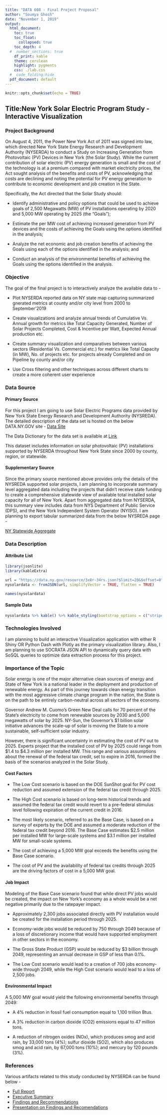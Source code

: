 ```yaml
---
title: "DATA 608 - Final Project Proposal"
author: "Soumya Ghosh"
date: "November 1, 2019"
output: 
  html_document: 
    toc: true
    toc_float:
      collapsed: true
    toc_depth: 4
  #  number_sections: true
    df_print: kable
    theme: cerulean
    highlight: pygments
    css: ./lab.css
  #  code_folding:hide
  pdf_document: default
---
```


```r
knitr::opts_chunk$set(echo = TRUE)
```

## Title:New York Solar Electric Program Study - Interactive Visualization  

### Project Background

On August 4, 2011, the Power New York Act of 2011 was signed into law, which directed New York State Energy Research and Development Authority (NYSERDA) to conduct a Study on Increasing Generation from Photovoltaic (PV) Devices in New York (the Solar Study). While the current contribution of solar electric (PV) energy generation is small and the cost of the technology is at a premium compared with market electricity prices, the Act sought analysis of the benefits and costs of PV, acknowledging that costs are declining and noting the potential for PV energy generation to contribute to economic development and job creation in the State.

Specifically, the Act directed that the Solar Study should:
 
 - Identify administrative and policy options that could be used to achieve goals of 2,500 Megawatts (MW) of PV installations operating by 2020 and 5,000 MW operating by 2025 (the "Goals");
 
 - Estimate the per MW cost of achieving increased generation from PV devices and the costs of achieving the Goals using the options identified in the analysis;
 
 - Analyze the net economic and job creation benefits of achieving the Goals using each of the options identified in the analysis; and
 
 - Conduct an analysis of the environmental benefits of achieving the Goals using the options identified in the analysis.
 
### Objective

The goal of the final project is to interactively analyze the available data to -

 - Plot NYSERDA reported data on NY state map capturing summarized gnerated metrics at county and/or city level from 2000 to September'2019
 
 - Create visualizations and analyze annual trends of Cumulative Vs. Annual growth for metrics like Total Capacity Generated, Number of Solar Projects Completed, Cost & Incentive per Watt, Expected Annual production etc.
 
 - Create summary visualization and comparatives between various sectors (Residential Vs. Commercial etc.) for metrics like Total Capacity (in MW), No. of projects etc. for projects already Completed and on Pipeline by county and/or city

 - Use Cross filtering and other techniques across different charts to create a more coherent user experience
 
### Data Source

#### **Primary Source**

For this project I am going to use Solar Electric Programs data provided by New York State Energy Research and Development Authority (NYSREDA). The detailed description of the data set is hosted on the below DATA.NY.GOV site -
[Data Site](https://data.ny.gov/Energy-Environment/Solar-Electric-Programs-Reported-by-NYSERDA-Beginn/3x8r-34rs)

The Data Dictionary for the data set is available at [Link](https://data.ny.gov/api/views/3x8r-34rs/files/cf4cdff8-056b-4e09-a056-5fcce38756cd?download=true&filename=NYSERDA_SolarElectric_DataDictionary.pdf) 

This dataset includes information on solar photovoltaic (PV) installations supported by NYSERDA throughout New York State since 2000 by county, region, or statewide.

#### **Supplementary Source**

Since the primary source mentioned above provides only the details of the NYSREDA supported solar projects, I am planning to incorporate summary level aggregated data including the projects that didn't receive state funding to create a comprehensive statewide view of available total installed solar capacity for all of New York. Apart from aggregated data from NYSERDA, this summary view includes data from NYS Department of Public Service (DPS), and the New York Independent System Operator (NYISO). I am planning to export tabular summarized data from the below NYSREDA page -

[NY Statewide Aggregate](https://www.nyserda.ny.gov/All-Programs/Programs/NY-Sun/Solar-Data-Maps/Statewide-Projects)

### Data Description

#### **Attribute List**


```r

library(jsonlite)
library(kableExtra)

url = "https://data.ny.gov/resource/3x8r-34rs.json?$limit=20&$offset=0"
nysolardata <- fromJSON(url, simplifyVector = TRUE, flatten = TRUE)

names(nysolardata) 
```

#### **Sample Data**

```r
nysolardata %>% kable() %>% kable_styling(bootstrap_options = c("striped", "hover", "condensed", "responsive")) %>% scroll_box(width="100%",height="300px")

```

### Technologies Involved

I am planning to build an interactive Visualization application with either R Shiny OR Python Dash with Plotly as the primary visualization library. Also, I am planning to use SOCRATA JSON API to dynamically query data with SoSQL queries to optimize data extraction process for this project.

### Importance of the Topic

Solar energy is one of the major alternative clean sources of energy and State of New York is a national leader in the deployment and production of renewable energy. As part of this journey towards clean energy transition with the most aggressive climate change program in the nation, the State is on the path to be entirely carbon-neutral across all sectors of the economy.

Governor Andrew M. Cuomo's Green New Deal calls for 70 percent of the State's electricity to come from renewable sources by 2030 and 5,000 megawatts of solar by 2025. NY-Sun, the Governor's $1 billion solar initiative advances the scale-up of solar is moving the State to a more sustainable, self-sufficient solar industry. 

However, there is significant uncertainty in estimating the cost of PV out to 2025. Experts project that the installed cost of PV by 2025 could range from $1.4 to $4.3 million per installed MW. This range and various assumptions about the renewal of the federal tax credit, set to expire in 2016, formed the basis of the scenarios analyzed in the Solar Study.

#### **Cost Factors**

 - The Low Cost scenario is based on the DOE SunShot goal for PV cost reduction and assumed extension of the federal tax credit through 2025. 
 
 - The High Cost scenario is based on long-term historical trends and assumed the federal tax credit would revert to a pre-federal stimulus level following expiration of the current credit in 2016. 
 
 - The most likely scenario, referred to as the Base Case, is based on a survey of experts by the DOE and assumed a moderate reduction of the federal tax credit beyond 2016. The Base Case estimates $2.5 million per installed MW for large-scale systems and $3.1 million per installed MW for small-scale systems.
 
 - The cost of achieving a 5,000 MW goal exceeds the benefits using the Base Case scenario.

 - The cost of PV and the availability of federal tax credits through 2025 are the driving factors of cost in a 5,000 MW goal.
 
#### **Job Impact**

Modeling of the Base Case scenario found that while direct PV jobs would be created, the impact on New York's economy as a whole would be a net negative primarily due to the ratepayer impact.

 - Approximately 2,300 jobs associated directly with PV installation would be created for the installation period through 2025.

 - Economy-wide jobs would be reduced by 750 through 2049 because of a loss of discretionary income that would have supported employment in other sectors in the economy.

 - The Gross State Product (GSP) would be reduced by $3 billion through 2049, representing an annual decrease in GSP of less than 0.1%.

- The Low Cost scenario would lead to a creation of 700 jobs economy-wide through 2049, while the High Cost scenario would lead to a loss of 2,500 jobs.

#### **Environmental Impact**

A 5,000 MW goal would yield the following environmental benefits through 2049:

 - A 4% reduction in fossil fuel consumption equal to 1,100 trillion Btus.

 - A 3% reduction in carbon dioxide (CO2) emissions equal to 47 million tons.

 - A reduction of nitrogen oxides (NOx), which produces smog and acid rain, by 33,000 tons (4%); sulfur dioxide (SO2), which also produces smog and acid rain, by 67,000 tons (10%); and mercury by 120 pounds (3%).

### References

Various artifacts related to this study conducted by NYSERDA can be found below -

 - [Full Report](https://www.nyserda.ny.gov/-/media/Files/Publications/Energy-Analysis/NY-Solar-Study-Report.pdf)
 - [Executive Summary](https://www.nyserda.ny.gov/-/media/Files/Publications/Energy-Analysis/NY-Solar-Study-executive-summary.pdf)
 - [Findings and Recommendations](https://www.nyserda.ny.gov/-/media/Files/Publications/Energy-Analysis/NY-Solar-Study-Findings-Recommendations.pdf)
 - [Presentation on Findings and Recomendations](https://www.nyserda.ny.gov/-/media/Files/Publications/Energy-Analysis/NY-Solar-Study-preview-briefings.pdf)
